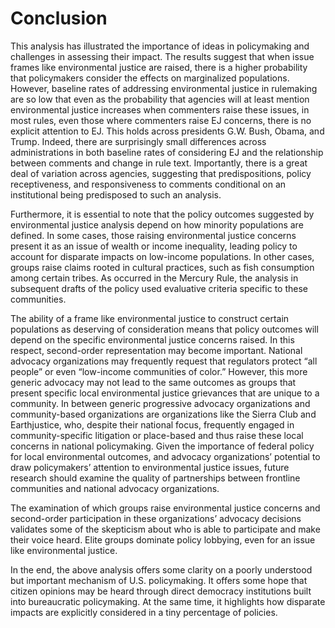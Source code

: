 # Conclusion

This analysis has illustrated the importance of ideas in policymaking and challenges in assessing their impact. The results suggest that when issue frames
like environmental justice are raised, there is a higher probability that
policymakers consider the effects on marginalized populations. However, baseline rates of addressing environmental justice in rulemaking are so low that even as the probability that agencies will at least mention environmental justice increases when commenters raise these issues, in most rules, even those where commenters raise EJ concerns, there is no explicit attention to EJ. This holds across presidents G.W. Bush, Obama, and Trump. Indeed, there are surprisingly small differences across administrations in both baseline rates of considering EJ and the relationship between comments and change in rule text. 
Importantly, there is a great deal of variation across agencies, suggesting that predispositions, policy receptiveness, and responsiveness to comments conditional on an
institutional being predisposed to such an analysis.

Furthermore, it is essential to note that the policy outcomes suggested
by environmental justice analysis depend on how minority populations are
defined. In some cases, those raising environmental justice concerns
present it as an issue of wealth or income inequality, leading policy to
account for disparate impacts on low-income populations. In other cases,
groups raise claims rooted in cultural practices, such as fish
consumption among certain tribes. As occurred in the Mercury Rule, the
analysis in subsequent drafts of the policy used evaluative criteria
specific to these communities.

The ability of a frame like environmental justice to construct certain
populations as deserving of consideration means that policy outcomes
will depend on the specific environmental justice concerns raised. In
this respect, second-order representation may become important. National
advocacy organizations may frequently request that regulators protect
"all people" or even "low-income communities of color." However, this
more generic advocacy may not lead to the same outcomes as groups that
present specific local environmental justice grievances that are unique
to a community. In between generic progressive advocacy organizations
and community-based organizations are organizations like the Sierra Club and Earthjustice, who, despite their national focus, frequently engaged in
community-specific litigation or place-based and thus raise these local concerns in
national policymaking. Given the importance of federal policy for local environmental outcomes, and advocacy organizations' potential to draw policymakers' attention to environmental justice issues, future research should examine the quality of partnerships between frontline communities and national advocacy organizations.

The examination of which groups raise environmental justice concerns and
second-order participation in these organizations' advocacy decisions validates some of the skepticism about who is able to
participate and make their voice heard. Elite groups dominate policy lobbying, even for
an issue like environmental justice.

In the end, the above analysis offers some clarity on a poorly
understood but important mechanism of U.S. policymaking. It offers
some hope that citizen opinions may be heard through direct democracy
institutions built into bureaucratic policymaking. At the same time, it highlights how disparate impacts are explicitly considered in a tiny percentage of policies.   